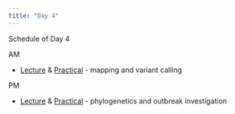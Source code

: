 ```yaml
---
title: "Day 4"
---
```


Schedule of Day 4

AM

* [Lecture](20190322-combined_alignment_lecture.pdf) & [Practical](variant-calling-practical.html) - mapping and variant calling

PM

* [Lecture](2019.03.12_phylogenetics.pdf) & [Practical](outbreak_practical.html) - phylogenetics and outbreak investigation
